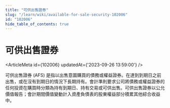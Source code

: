 ```yaml
---
title: "可供出售證券"
slug: "/learn/wiki/available-for-sale-security-102006"
id: "102006"
hide_table_of_contents: true
---
```



# 可供出售證券

<ArticleMeta id={102006} updatedAt={'2023-09-26 13:59:00'} />
<div className='border-solid border-b border-t-0 my-4 border-[var(--ifm-color-gray-300)]' />

可供出售證券 (AFS) 是指以出售意圖購買的債務或權益證券。在達到到期日之前出售，或在沒有到期日的情況下長期持有。會計準則要求公司將債務或權益證券的任何投資在購買時分類為持有到期日、持有交易或可供出售。可供出售證券以公允價值報告；會計期間價值變動計入資產負債表的股東權益部分積累其他綜合收益中。
